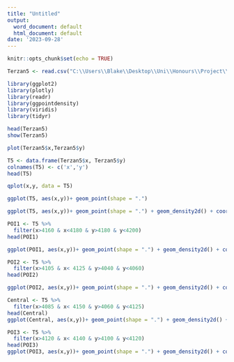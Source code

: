 ---
title: "Untitled"
output:
  word_document: default
  html_document: default
date: '2023-09-28'
---

```{r setup, include=FALSE}
knitr::opts_chunk$set(echo = TRUE)
```


```{r}
Terzan5 <- read.csv("C:\\Users\\Blake\\Desktop\\Uni\\Honours\\Project\\Terzan 5 X-ray events.csv")
```

```{r}
library(ggplot2)
library(plotly)
library(readr)
library(ggpointdensity)
library(viridis)
library(tidyr)
```

```{r}
head(Terzan5)
show(Terzan5)
```

```{r}
plot(Terzan5$x,Terzan5$y)
```
```{r}
T5 <- data.frame(Terzan5$x, Terzan5$y)
colnames(T5) <- c('x','y')
head(T5)
```


```{r}
qplot(x,y, data = T5)
```
```{r}
ggplot(T5, aes(x,y))+ geom_point(shape = ".")
```

```{r}
ggplot(T5, aes(x,y))+ geom_point(shape = ".") + geom_density2d() + coord_fixed()
```

```{r}
POI1 <- T5 %>%
  filter(x>4160 & x<4180 & y>4180 & y<4200)
head(POI1)
```
```{r}
ggplot(POI1, aes(x,y))+ geom_point(shape = ".") + geom_density2d() + coord_fixed()
```
```{r}
POI2 <- T5 %>%
  filter(x>4105 & x< 4125 & y>4040 & y<4060)
head(POI2)
```
```{r}
ggplot(POI2, aes(x,y))+ geom_point(shape = ".") + geom_density2d() + coord_fixed()
```
```{r}
Central <- T5 %>%
  filter(x>4085 & x< 4150 & y>4060 & y<4125)
head(Central)
ggplot(Central, aes(x,y))+ geom_point(shape = ".") + geom_density2d() + coord_fixed()
```
```{r}
POI3 <- T5 %>%
  filter(x>4120 & x< 4140 & y>4100 & y<4120)
head(POI3)
ggplot(POI3, aes(x,y))+ geom_point(shape = ".") + geom_density2d() + coord_fixed()
```